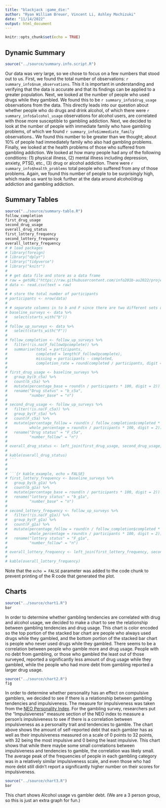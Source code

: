 ```yaml
---
title: "blackjack :game_die:"
author: "Ryan William Breuer, Vincent Li, Ashley Mochizuki"
date: "11/14/2022"
output: html_document
---
```


```r
knitr::opts_chunk$set(echo = TRUE)
```

## Dynamic Summary
```r
source("../source/summary.info.script.R")
```
Our data was very large, so we chose to focus on a few numbers that stood out to us. First, we found the total number of observations: `r summary_info$num_observations`. This it is important in understanding and verifying that the data is accurate and that its findings can be applied to a greater population. Next, we looked at the number of people who used drugs while they gambled. We found this to be `r summary_info$drug_usage` observations from the data. This directly leads into our question about whether people who do drugs and drink alcohol, of which there were `r summary_info$alcohol_usage` observations for alcohol users, are correlated with those more susceptible to gambling addiction. Next, we decided to look at the number of people with immediate family who have gambling problems, of which we found `r summary_info$immediate_family` observations.. We found this number to be greater than we thought; about 10% of people had immediately family who also had gambling problems. Finally, we looked at the health problems of those who suffered from gambling addiction. We looked at how many people had any of the following conditions: (1) physical illness, (2) mental illness including depression, anxiety, PTSD, etc., (3) drug or alcohol addiction. There were `r summary_info$health_problems` total people who suffered from any of those problems. Again, we found this number of people to be surprisingly high, which made us want to look further at the data around alcohol/drug addiction and gambling addiction.

## Summary Tables

```r
source("../source/summary-table.R")
follow_completion
first_drug_usage
second_drug_usage
overall_drug_status
first_lottery_frequency
second_lottery_frequency
overall_lottery_frequency
# # load packages
# library(foreign)
# library("dplyr")
# library("tidyverse")
# library("knitr")
# 
# # get data file and store as a data frame
# raw = getURL("https://raw.githubusercontent.com/info201b-au2022/project-azukiplus/main/data/data.csv")
# data <- read.csv(text = raw)
# 
# # store the total number of participants
# participants <- nrow(data)
# 
# # separate columns in to b and F since there are two different sets of survey.
# baseline_surveys <- data %>%
#   select(starts_with("b"))
# 
# follow_up_surveys <- data %>%
#   select(starts_with("F"))
# 
# follow_completion <- follow_up_surveys %>%
#   filter(!is.na(F_followUpcomplete)) %>%
#   summarise(total = participants, 
#             completed = length(F_followUpcomplete), 
#             missing = participants - completed, 
#             completion_rate = round(completed / participants, digit = 4))
# 
# first_drug_usage <- baseline_surveys %>%
#   group_by(b_c5a) %>%
#   count(b_c5a) %>%
#   mutate(percentage_base = round(n / participants * 100, digit = 2)) %>% 
#   rename("Drug status" = "b_c5a",
#          "number_base" = "n")
# 
# second_drug_usage <- follow_up_surveys %>%
#   filter(!is.na(F_c5a)) %>%
#   group_by(F_c5a) %>%
#   count(F_c5a) %>%
#   mutate(percentage_follow = round(n / follow_completion$completed * 100, digit = 2), 
#          whole_percentage = round(n / participants * 100, digit = 2)) %>% 
#   rename("Drug status" = "F_c5a",
#          "number_follow" = "n")
# 
# overall_drug_status <- left_join(first_drug_usage, second_drug_usage, by = "Drug status")
# 
# kable(overall_drug_status)
# ```
# 
# 
# ```{r kable_example, echo = FALSE}
# first_lottery_frequency <- baseline_surveys %>%
#   group_by(b_g1a) %>%
#   count(b_g1a) %>%
#   mutate(percentage_base = round(n / participants * 100, digit = 2)) %>% 
#   rename("lottery status" = "b_g1a",
#          "number_base" = "n")
# 
# second_lottery_frequency <- follow_up_surveys %>%
#   filter(!is.na(F_g1a)) %>%
#   group_by(F_g1a) %>%
#   count(F_g1a) %>%
#   mutate(percentage_follow = round(n / follow_completion$completed * 100, digit = 2), 
#          whole_percentage = round(n / participants * 100, digit = 2)) %>% 
#   rename("lottery status" = "F_g1a",
#          "number_follow" = "n")
# 
# overall_lottery_frequency <- left_join(first_lottery_frequency, second_lottery_frequency, by = "lottery status")
# 
# kable(overall_lottery_frequency)
```

Note that the `echo = FALSE` parameter was added to the code chunk to prevent printing of the R code that generated the plot.

## Charts
```r
source("../source/chart1.R")
bar
```
In order to determine whether gambling tendencies are correlated with drug and alcohol usage, we decided to make a chart to see the relationship 
between gambling tendencies and drug usage. This chart is color encoded so the top portion of the stacked bar chart are people who always used drugs 
while they gambled, and the bottom portion of the stacked bar chart is people who never used drugs while they gambled. There seems to be a 
correlation between people who gamble more and drug usage. People with no debt from gambling, or those who gambled the least out of those surveyed, 
reported a significantly less amount of drug usage while they gambled, while the people who had more debt from gambling reported a larger drug usage.


```r
source("../source/chart2.R")
fig
```
In order to determine whether personality has an effect on compulsive gamblers, we decided to see if there is a relationship between
gambling tendencies and impulsiveness. The measure for impulsiveness was taken from the [NEO Personality 
Index](https://psycnet.apa.org/record/2008-14475-009). For the gambling survey, researchers put the "Impulsiveness" measure section of the NEO index 
to measure a person's impulsiveness to see if there is a correlation between impulsiveness as a personality trait and 
tendencies to gamble. The chart above shows the amount of self-reported debt that each gambler has as well as their impulsiveness measured
on a scale of 0 points to 32 points, with 32 being the most impulsive and 0 being the least impulsive. This chart shows that while there 
maybe some small correlations between impulsiveness and tendencies to gamble, the correlation was likely small. The average peak of 
the frequencies of people in each gambling category was in a relatively similar impulsiveness scale, and even those who had more debt
still didn't report a significantly higher number on their scores for impulsiveness.


```r
source("../source/chart3.R")
bar
```
This chart shows Alcohol usage vs gambler debt. (We are a 3 person group, so this is just an extra graph for fun.)